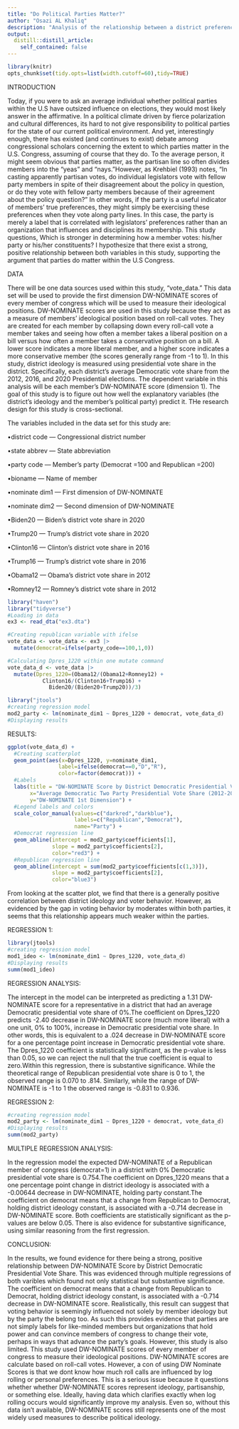```yaml
---
title: "Do Political Parties Matter?"
author: "Osazi AL Khaliq"
description: "Analysis of the relationship between a district preferences and the ideological position of members of congress."
output:
  distill::distill_article:
    self_contained: false
---
```


```r
library(knitr)
opts_chunk$set(tidy.opts=list(width.cutoff=60),tidy=TRUE)
```


INTRODUCTION

  Today, if you were to ask an average individual whether political parties within the U.S have outsized influence on elections, they would most likely answer in the affirmative. In a political climate driven by fierce polarization and cultural differences, its hard to not give responsibility to political parties for the state of our current political environment. And yet, interestingly enough, there has existed (and continues to exist) debate among congressional scholars concerning the extent to which parties matter in the U.S. Congress, assuming of course that they do. To the average person, it might seem obvious that parties matter, as the partisan line so often divides members into the “yeas” and “nays.”However, as Krehbiel (1993) notes, “In casting apparently partisan votes, do individual legislators vote with fellow party members in spite of their disagreement about the policy in question, or do they vote with fellow party members because of their agreement about the policy question?” In other words, if the party is a useful indicator of members’ true preferences, they might simply be exercising these preferences when they vote along party lines. In this case, the party is merely a label that is correlated with legislators’ preferences rather than an organization that influences and disciplines its membership. This study questions, Which is stronger in determining how a member votes: his/her party or his/her constituents? I hypothesize that there exist a strong, positive relationship between both variables in this study, supporting the argument that parties do matter within the U.S Congress. 
  
DATA

  There will be one data sources used within this study, “vote_data.” This data set will be used to provide the first dimension DW-NOMINATE scores of every member of congress which will be used to measure their ideological positions. DW-NOMINATE scores are used in this study because they act as a measure of members’ ideological position based on roll-call votes. They are created for each member by collapsing down every roll-call vote a member takes and seeing how often a member takes a liberal position on a bill versus how often a member takes a conservative position on a bill. A lower score indicates a more liberal member, and a higher score indicates a more conservative member (the scores generally range from -1 to 1). 
    In this study, district ideology is measured using presidential vote share in the district. Specifically, each district’s average Democratic vote share from the 2012, 2016, and 2020 Presidential elections. The dependent variable in this analysis will be each member’s DW-NOMINATE score (dimension 1). The goal of this study is to figure out how well the explanatory variables (the district’s ideology and the member’s political party) predict it. THe research design for this study is cross-sectional. 
  
  The variables included in the data set for this study are:
  
•district code — Congressional district number

•state abbrev — State abbreviation

•party code — Member’s party (Democrat =100 and Republican =200)

•bioname — Name of member

•nominate dim1 — First dimension of DW-NOMINATE

•nominate dim2 — Second dimension of DW-NOMINATE

•Biden20 — Biden’s district vote share in 2020

•Trump20 — Trump’s district vote share in 2020

•Clinton16 — Clinton’s district vote share in 2016

•Trump16 — Trump’s district vote share in 2016

•Obama12 — Obama’s district vote share in 2012

•Romney12 — Romney’s district vote share in 2012
  
```r
library("haven")
library("tidyverse")
#Loading in data
ex3 <- read_dta("ex3.dta")

#Creating republican variable with ifelse
vote_data <- vote_data <- ex3 |>
  mutate(democrat=ifelse(party_code==100,1,0))
```

```r
#Calculating Dpres_1220 within one mutate command
vote_data_d <- vote_data |>
  mutate(Dpres_1220=(Obama12/(Obama12+Romney12) +
           Clinton16/(Clinton16+Trump16) +
             Biden20/(Biden20+Trump20))/3)
```

```r
library("jtools")
#creating regression model
mod2_party <- lm(nominate_dim1 ~ Dpres_1220 + democrat, vote_data_d)
#Displaying results
```



RESULTS:



```r
ggplot(vote_data_d) +
  #Creating scatterplot
  geom_point(aes(x=Dpres_1220, y=nominate_dim1,
                label=ifelse(democrat==0,"D","R"),
                color=factor(democrat))) + 
  #Labels
  labs(title = "DW-NOMINATE Score by District Democratic Presidential Vote Share",
       x="Average Democratic Two Party Presidential Vote Share (2012-2020)",
       y="DW-NOMINATE 1st Dimension") +
  #Legend labels and colors
  scale_color_manual(values=c("darkred","darkblue"),
                     labels=c("Republican","Democrat"),
                     name="Party") +
  #Democrat regression line
  geom_abline(intercept = mod2_party$coefficients[1],
              slope = mod2_party$coefficients[2],
              color="red3") +
  #Republican regression line
  geom_abline(intercept = sum(mod2_party$coefficients[c(1,3)]),
              slope = mod2_party$coefficients[2],
              color="blue3")
```
  From looking at the scatter plot, we find that there is a generally positive correlation between district ideology and voter behavior. However, as evidenced by the gap in voting behavior by moderates within both parties, it seems that this relationship appears much weaker within the parties. 
  


REGRESSION 1: 



```r
library(jtools)
#creating regression model
mod1_ideo <- lm(nominate_dim1 ~ Dpres_1220, vote_data_d)
#Displaying results
summ(mod1_ideo)

```



REGRESSION ANALYSIS:

  The intercept in the model can be interpreted as predicting a 1.31 DW-NOMINATE score for a representative in a district that had an average Democratic presidential vote share of 0%.The coefficient on Dpres_1220 predicts -2.40 decrease in DW-NOMINATE score (much more liberal) with a one unit, 0% to 100%, increase in Democratic presidential vote share. In other words, this is equivalent to a .024 decrease in DW-NOMINATE score for a one percentage point increase in Democratic presidential vote share. The Dpres_1220 coefficient is statistically significant, as the p-value is less than 0.05, so we can reject the null that the true coefficient is equal to zero.Within this regression, there is substantive significance. While the theoretical range of Republican presidential vote share is 0 to 1, the observed range is 0.070 to .814. Similarly, while the range of DW-NOMINATE is -1 to 1 the observed range is -0.831 to 0.936.



REGRESSION 2:



```r
#creating regression model
mod2_party <- lm(nominate_dim1 ~ Dpres_1220 + democrat, vote_data_d)
#Displaying results
summ(mod2_party)
```



MULTIPLE REGRESSION ANALYSIS:

   In the regression model the expected DW-NOMINATE of a Republican member of congress (democrat=1) in a district with 0% Democratic presidential vote share is 0.754.The coefficient on Dpres_1220 means that a one percentage point change in district ideology is associated with a -0.00644 decrease in DW-NOMINATE, holding party constant.The coefficient on democrat means that a change from Republican to Democrat, holding district ideology constant, is associated with a -0.714 decrease in DW-NOMINATE score. Both coefficients are statistically significant as the p-values are below 0.05. There is also evidence for substantive significance, using similar reasoning from the first regression. 
   
CONCLUSION:

  In the results, we found evidence for there being a strong, positive relationship between DW-NOMINATE Score by District Democratic Presidential Vote Share. This was evidenced through multiple regressions of both varibles which found not only statistical but substantive significance. The coefficient on democrat means that a change from Republican to Democrat, holding district ideology constant, is associated with a -0.714 decrease in DW-NOMINATE score. Realistically, this result can suggest that voting behavior is seemingly influenced not solely by member ideology but by the party the belong too. As such this provides evidence that parties are not simply labels for like-minded members but organizations that hold power and can convince members of congress to change their vote, perhaps in ways that advance the party's goals. However, this study is also limited. This study used DW-NOMINATE scores of every member of congress to measure their ideological positions. DW-NOMINATE scores are calculate based on roll-call votes. However, a con of using DW Nominate Scores is that we dont know how much roll calls are influenced by log rolling or personal preferences. This is a serious issue because it questions whether whether DW-NOMINATE scores represent ideology, partisanship, or something else. Ideally, having data which clarifies exactly when log rolling occurs would significantly improve my analysis. Even so, without this data isn't available, DW-NOMINATE scores still represents one of the most widely used measures to describe political ideology.




